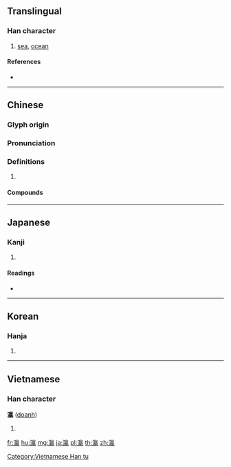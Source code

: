 {{character info/new}}
==Translingual==

===Han character===
{{Han char|rn=85|rad=水|as=16|sn=19|four=30117|canj=EYNV}}

# [[sea]], [[ocean]]

====References====
* {{Han ref|kx=0660.040|dkj=18656|dj=1069.240|hdz=31785.010|uh=701B|ud=28699|bh=C373|bd=50035}}

----

==Chinese==
{{zh-forms}}

===Glyph origin===
{{Han etym}}

===Pronunciation===
{{zh-pron
|m=yíng
|c=jing4
|mc=y
|oc=y
|cat=
}}

===Definitions===
{{zh-hanzi}}

# {{rfdef|zh}}

====Compounds====
{{zh-der|東瀛|瀛奎律髓|瀛寰|瀛洲|瀛洲玉雨|瀛海|瀛臺|瀛表|登瀛州|蓬瀛|蓬瀛仙境}}

----

==Japanese==

===Kanji===
{{ja-kanji|grade=|rs=水16}}

# {{defn|lang=ja|sort=水16}}

====Readings====
* {{ja-readings|on=[[えい]] (ei)|kun=[[うみ]] (umi)}}

----

==Korean==

===Hanja===
{{ko-hanja|hangeul=영|eumhun=|rv=yeong|mr=yŏng|y=yeng}}

# {{defn|lang=ko|sort=水16}}

----

==Vietnamese==

===Han character===
'''瀛''' ([[doanh]])

# {{defn|lang=vi}}

[[Category:Vietnamese Han tu]]

[[fr:瀛]]
[[hu:瀛]]
[[mg:瀛]]
[[ja:瀛]]
[[pl:瀛]]
[[th:瀛]]
[[zh:瀛]]